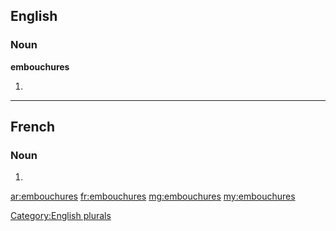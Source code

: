 ==English==

===Noun===
'''embouchures'''

# {{plural of|embouchure}}

[[Category:English plurals]]

----

==French==

===Noun===
{{head|fr|plural}} {{f|p}}

# {{plural of|embouchure|lang=fr}}

[[ar:embouchures]]
[[fr:embouchures]]
[[mg:embouchures]]
[[my:embouchures]]